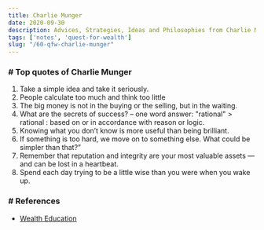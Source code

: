 ```yaml
---
title: Charlie Munger
date: 2020-09-30
description: Advices, Strategies, Ideas and Philosophies from Charlie Munger
tags: ['notes', 'quest-for-wealth']
slug: "/60-qfw-charlie-munger"
---
```


### # Top quotes of Charlie Munger     

  1. Take a simple idea and take it seriously.
  2. People calculate too much and think too little
  3. The big money is not in the buying or the selling, but in the waiting.
  4. What are the secrets of success? – one word answer: "rational"
    > rational : based on or in accordance with reason or logic.
  5. Knowing what you don’t know is more useful than being brilliant.
  6. If something is too hard, we move on to something else. What could be simpler than that?”
  7. Remember that reputation and integrity are your most valuable assets — and can be lost in a heartbeat.
  8. Spend each day trying to be a little wise than you were when you wake up.


### # References
* [Wealth Education](../40-wealth-education)